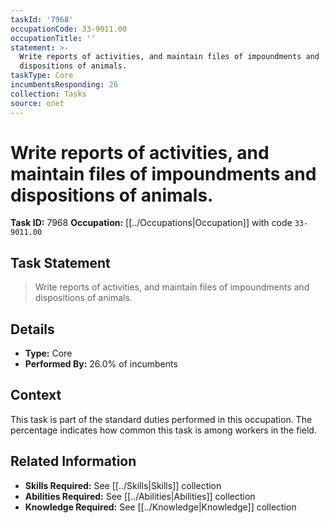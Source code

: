 ```yaml
---
taskId: '7968'
occupationCode: 33-9011.00
occupationTitle: ''
statement: >-
  Write reports of activities, and maintain files of impoundments and
  dispositions of animals.
taskType: Core
incumbentsResponding: 26
collection: Tasks
source: onet
---
```

# Write reports of activities, and maintain files of impoundments and dispositions of animals.

**Task ID:** 7968
**Occupation:** [[../Occupations|Occupation]] with code `33-9011.00`

## Task Statement

> Write reports of activities, and maintain files of impoundments and dispositions of animals.

## Details

- **Type:** Core
- **Performed By:** 26.0% of incumbents

## Context

This task is part of the standard duties performed in this occupation. The percentage indicates how common this task is among workers in the field.

## Related Information

- **Skills Required:** See [[../Skills|Skills]] collection
- **Abilities Required:** See [[../Abilities|Abilities]] collection
- **Knowledge Required:** See [[../Knowledge|Knowledge]] collection
